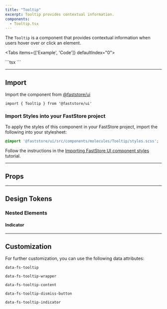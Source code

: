 ```yaml
---
title: "Tooltip"
excerpt: Tooltip provides contextual information.
components:
  - Tooltip.tsx
---
```


The `Tooltip` is a component that provides contextual information when users hover over or click an element.

<Tabs items={['Example', 'Code']} defaultIndex="0">
  <Tab>
    <OverviewSection>
      <Tooltip content="Simple tooltip" id="tooltip-default" />
      <Tooltip
        content="Dismissible tooltip"
        placement="right-center"
        dismissible
      />
    </OverviewSection>
  </Tab>

  <Tab>
    ```tsx
    <Tooltip content="Simple tooltip" id="tooltip-content" />
     <Tooltip
       content="Dismissible tooltip"
       placement="right-center"
       dismissible
    />
    ```
  </Tab>
</Tabs>

---

## Import

Import the component from [@faststore/ui](https://developers.vtex.com/docs/guides/faststore/components-index)

```tsx
import { Tooltip } from '@faststore/ui'
```

### Import Styles into your FastStore project

To apply the styles of this component in your FastStore project, import the following into your stylesheet:

```scss
@import '@faststore/ui/src/components/molecules/Tooltip/styles.scss';
```

Follow the instructions in the [Importing FastStore UI component styles](https://developers.vtex.com/docs/guides/faststore/using-themes-importing-ui-components-styles) tutorial.

---

## Props

<ComponentPropsSection component="Tooltip" />

---

## Design Tokens

<TokenTable>
  <TokenRow
    token="--fs-button-height"
    value="var(--fs-control-tap-size)"
  />
  <TokenRow
    token="--fs-tooltip-z-index"
    value="var(--fs-z-index-high)"
  />
  <TokenRow
    token="--fs-tooltip-background"
    value="var(--fs-color-neutral-6)"
    isColor
  />
  <TokenRow
    token="--fs-tooltip-text-color"
    value="var(--fs-color-text-inverse)"
    isColor
  />
  <TokenRow
    token="--fs-tooltip-border-radius"
    value="var(--fs-border-radius)"
  />
  <TokenRow
    token="--fs-tooltip-padding"
    value="var(--fs-spacing-2)"
  />
  <TokenRow
    token="--fs-tooltip-gap"
    value="var(--fs-spacing-1)"
  />
  <TokenDivider />
  <TokenRow
    token="--fs-tooltip-transition-property"
    value="opacity"
  />
  <TokenRow
    token="--fs-tooltip-transition-timing"
    value="var(--fs-transition-timing)"
  />
  <TokenRow
    token="--fs-tooltip-transition-function"
    value="var(--fs-transition-function)"
  />
</TokenTable>

### Nested Elements

#### Indicator

<TokenTable>
  <TokenRow
    token="--fs-tooltip-indicator-size"
    value="var(--fs-spacing-1)"
  />
  <TokenRow
    token="--fs-tooltip-indicator-distance-edge"
    value="var(--fs-spacing-3)"
  />
  <TokenRow
    token="--fs-tooltip-indicator-distance-base"
    value="var(--fs-spacing-1)"
  />
  <TokenRow
    token="--fs-tooltip-indicator-translate"
    value="calc(var(--fs-tooltip-indicator-size) + var(--fs-tooltip-indicator-distance-base))"
  />
</TokenTable>

---

## Customization

For further customization, you can use the following data attributes:

`data-fs-tooltip`

`data-fs-tooltip-wrapper`

`data-fs-tooltip-content`

`data-fs-tooltip-dismiss-button`

`data-fs-tooltip-indicator`

